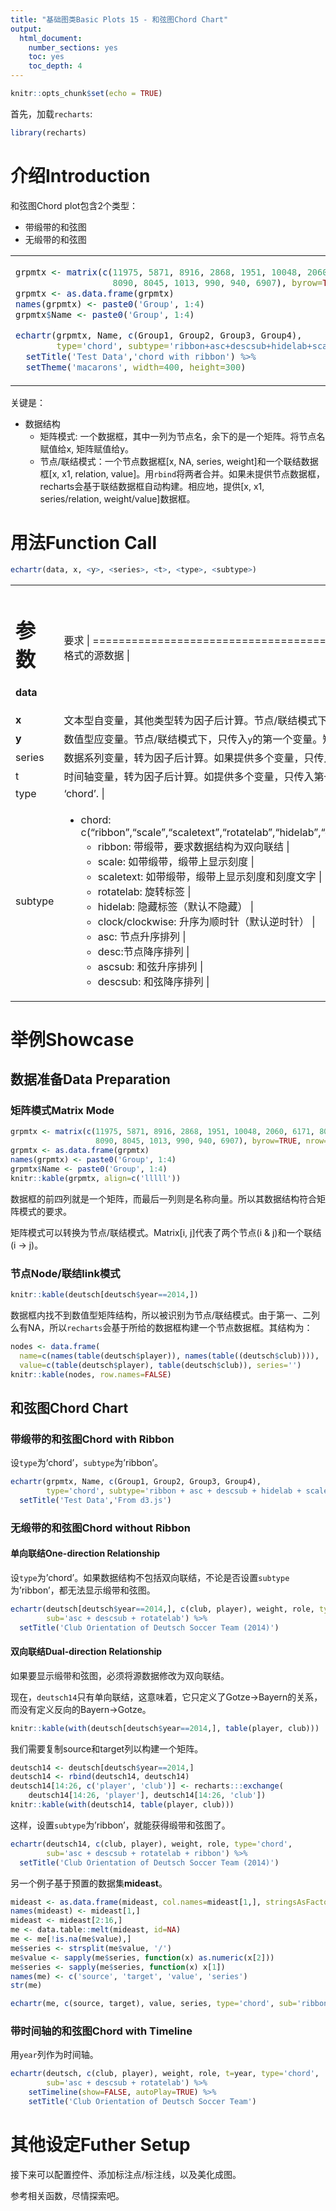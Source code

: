```yaml
---
title: "基础图类Basic Plots 15 - 和弦图Chord Chart"
output: 
  html_document: 
    number_sections: yes
    toc: yes
    toc_depth: 4
---
```


```r
knitr::opts_chunk$set(echo = TRUE)
```

首先，加载`recharts`:
```r
library(recharts)
```

# 介绍Introduction

和弦图Chord plot包含2个类型：

- 带缎带的和弦图
- 无缎带的和弦图

<table id='intro'>
<tr><td>
```r
grpmtx <- matrix(c(11975, 5871, 8916, 2868, 1951, 10048, 2060, 6171, 8010, 16145,
                   8090, 8045, 1013, 990, 940, 6907), byrow=TRUE, nrow=4)
grpmtx <- as.data.frame(grpmtx)
names(grpmtx) <- paste0('Group', 1:4)
grpmtx$Name <- paste0('Group', 1:4)

echartr(grpmtx, Name, c(Group1, Group2, Group3, Group4), 
        type='chord', subtype='ribbon+asc+descsub+hidelab+scaletext') %>% 
  setTitle('Test Data','chord with ribbon') %>%
  setTheme('macarons', width=400, height=300)
```
</td>
<td>
```r
echartr(deutsch[deutsch$year==2014,], c(club, player), weight, role, type='chord', 
        sub='asc+descsub+rotatelab') %>% setTheme('infographic', width=400, height=300) %>% 
  setTitle('Club Orientation of Deutsch Soccer Team (2014)', 'Chord without ribbon')
```
</td></tr>
</table>

关键是：

- 数据结构
  - 矩阵模式: 一个数据框，其中一列为节点名，余下的是一个矩阵。将节点名赋值给x, 矩阵赋值给y。
  - 节点/联结模式：一个节点数据框[x, NA, series, weight]和一个联结数据框[x, x1, relation, value]。用`rbind`将两者合并。如果未提供节点数据框，recharts会基于联结数据框自动构建。相应地，提供[x, x1, series/relation, weight/value]数据框。

# 用法Function Call

```r
echartr(data, x, <y>, <series>, <t>, <type>, <subtype>)
```

+--------+--------------------------------------------------------------------+
| 参数   |  要求                                                      |
+========+====================================================================+
|**data**| 数据框格式的源数据                          |
+--------+--------------------------------------------------------------------+
| **x**  | 文本型自变量，其他类型转为因子后计算。节点/联结模式下，必须提供`x`列。矩阵模式下，只传入`x`的第一个变量。 |
+--------+--------------------------------------------------------------------+
| **y**  | 数值型应变量。节点/联结模式下，只传入`y`的第一个变量。矩阵模式下，`y`的所有列都被传入。 |
+--------+--------------------------------------------------------------------+
| series | 数据系列变量，转为因子后计算。如果提供多个变量，只传入第一个。 |
+--------+--------------------------------------------------------------------+
|  t     | 时间轴变量，转为因子后计算。如提供多个变量，只传入第一个。 |
+--------+--------------------------------------------------------------------+
| type   | 'chord'. |
+--------+--------------------------------------------------------------------+
| subtype| - chord: c("ribbon","scale","scaletext","rotatelab","hidelab","clock","clockwise","asc","desc","ascsub","descsub") | 
|        |     + ribbon: 带缎带，要求数据结构为双向联结 |
|        |     + scale: 如带缎带，缎带上显示刻度 |
|        |     + scaletext: 如带缎带，缎带上显示刻度和刻度文字 |
|        |     + rotatelab: 旋转标签 |
|        |     + hidelab: 隐藏标签（默认不隐藏） |
|        |     + clock/clockwise: 升序为顺时针（默认逆时针） |
|        |     + asc: 节点升序排列 |
|        |     + desc:节点降序排列  |
|        |     + ascsub: 和弦升序排列 |
|        |     + descsub: 和弦降序排列 |
+--------+--------------------------------------------------------------------+

# 举例Showcase

## 数据准备Data Preparation


### 矩阵模式Matrix Mode

```r
grpmtx <- matrix(c(11975, 5871, 8916, 2868, 1951, 10048, 2060, 6171, 8010, 16145,
                   8090, 8045, 1013, 990, 940, 6907), byrow=TRUE, nrow=4)
grpmtx <- as.data.frame(grpmtx)
names(grpmtx) <- paste0('Group', 1:4)
grpmtx$Name <- paste0('Group', 1:4)
knitr::kable(grpmtx, align=c('lllll'))
```

数据框的前四列就是一个矩阵，而最后一列则是名称向量。所以其数据结构符合矩阵模式的要求。

矩阵模式可以转换为节点/联结模式。Matrix[i, j]代表了两个节点(i & j)和一个联结(i -> j)。

### 节点Node/联结link模式

```r
knitr::kable(deutsch[deutsch$year==2014,])
```

数据框内找不到数值型矩阵结构，所以被识别为节点/联结模式。由于第一、二列么有NA，所以`recharts`会基于所给的数据框构建一个节点数据框。其结构为：

```r
nodes <- data.frame(
  name=c(names(table(deutsch$player)), names(table((deutsch$club)))), 
  value=c(table(deutsch$player), table(deutsch$club)), series='')
knitr::kable(nodes, row.names=FALSE)
```

## 和弦图Chord Chart

### 带缎带的和弦图Chord with Ribbon

设`type`为'chord'，`subtype`为'ribbon'。

```r
echartr(grpmtx, Name, c(Group1, Group2, Group3, Group4), 
        type='chord', subtype='ribbon + asc + descsub + hidelab + scaletext') %>% 
  setTitle('Test Data','From d3.js')
```

### 无缎带的和弦图Chord without Ribbon

#### 单向联结One-direction Relationship

设`type`为'chord'。如果数据结构不包括双向联结，不论是否设置`subtype`为'ribbon'，都无法显示缎带和弦图。

```r
echartr(deutsch[deutsch$year==2014,], c(club, player), weight, role, type='chord', 
        sub='asc + descsub + rotatelab') %>% 
  setTitle('Club Orientation of Deutsch Soccer Team (2014)')
```

#### 双向联结Dual-direction Relationship

如果要显示缎带和弦图，必须将源数据修改为双向联结。

现在，`deutsch14`只有单向联结，这意味着，它只定义了Gotze->Bayern的关系，而没有定义反向的Bayern->Gotze。

```r
knitr::kable(with(deutsch[deutsch$year==2014,], table(player, club)))
```

我们需要复制source和target列以构建一个矩阵。

```r
deutsch14 <- deutsch[deutsch$year==2014,]
deutsch14 <- rbind(deutsch14, deutsch14)
deutsch14[14:26, c('player', 'club')] <- recharts:::exchange(
    deutsch14[14:26, 'player'], deutsch14[14:26, 'club'])
knitr::kable(with(deutsch14, table(player, club)))
```

这样，设置`subtype`为'ribbon'，就能获得缎带和弦图了。

```r
echartr(deutsch14, c(club, player), weight, role, type='chord', 
        sub='asc + descsub + rotatelab + ribbon') %>% 
  setTitle('Club Orientation of Deutsch Soccer Team (2014)')
```

另一个例子基于预置的数据集**mideast**。

```r
mideast <- as.data.frame(mideast, col.names=mideast[1,], stringsAsFactors=FALSE)
names(mideast) <- mideast[1,]
mideast <- mideast[2:16,]
me <- data.table::melt(mideast, id=NA)
me <- me[!is.na(me$value),]
me$series <- strsplit(me$value, '/')
me$value <- sapply(me$series, function(x) as.numeric(x[2]))
me$series <- sapply(me$series, function(x) x[1])
names(me) <- c('source', 'target', 'value', 'series')
str(me)
```

```r
echartr(me, c(source, target), value, series, type='chord', sub='ribbon')
```

### 带时间轴的和弦图Chord with Timeline

用`year`列作为时间轴。
```r
echartr(deutsch, c(club, player), weight, role, t=year, type='chord', 
        sub='asc + descsub + rotatelab') %>% 
    setTimeline(show=FALSE, autoPlay=TRUE) %>%
    setTitle('Club Orientation of Deutsch Soccer Team')
```

# 其他设定Futher Setup

接下来可以配置控件、添加标注点/标注线，以及美化成图。

参考相关函数，尽情探索吧。
